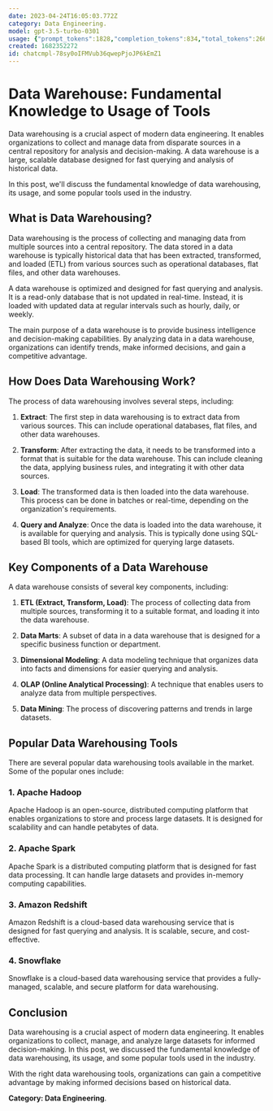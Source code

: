 ```yaml
---
date: 2023-04-24T16:05:03.772Z
category: Data Engineering.
model: gpt-3.5-turbo-0301
usage: {"prompt_tokens":1828,"completion_tokens":834,"total_tokens":2662}
created: 1682352272
id: chatcmpl-78sy0oIFMVub36qwepPjoJP6kEmZ1
---
```


# Data Warehouse: Fundamental Knowledge to Usage of Tools

Data warehousing is a crucial aspect of modern data engineering. It enables organizations to collect and manage data from disparate sources in a central repository for analysis and decision-making. A data warehouse is a large, scalable database designed for fast querying and analysis of historical data.

In this post, we'll discuss the fundamental knowledge of data warehousing, its usage, and some popular tools used in the industry.

## What is Data Warehousing?

Data warehousing is the process of collecting and managing data from multiple sources into a central repository. The data stored in a data warehouse is typically historical data that has been extracted, transformed, and loaded (ETL) from various sources such as operational databases, flat files, and other data warehouses.

A data warehouse is optimized and designed for fast querying and analysis. It is a read-only database that is not updated in real-time. Instead, it is loaded with updated data at regular intervals such as hourly, daily, or weekly. 

The main purpose of a data warehouse is to provide business intelligence and decision-making capabilities. By analyzing data in a data warehouse, organizations can identify trends, make informed decisions, and gain a competitive advantage.

## How Does Data Warehousing Work?

The process of data warehousing involves several steps, including:

1. **Extract**: The first step in data warehousing is to extract data from various sources. This can include operational databases, flat files, and other data warehouses. 

2. **Transform**: After extracting the data, it needs to be transformed into a format that is suitable for the data warehouse. This can include cleaning the data, applying business rules, and integrating it with other data sources.

3. **Load**: The transformed data is then loaded into the data warehouse. This process can be done in batches or real-time, depending on the organization's requirements.

4. **Query and Analyze**: Once the data is loaded into the data warehouse, it is available for querying and analysis. This is typically done using SQL-based BI tools, which are optimized for querying large datasets.

## Key Components of a Data Warehouse

A data warehouse consists of several key components, including:

1. **ETL (Extract, Transform, Load)**: The process of collecting data from multiple sources, transforming it to a suitable format, and loading it into the data warehouse.

2. **Data Marts**: A subset of data in a data warehouse that is designed for a specific business function or department.

3. **Dimensional Modeling**: A data modeling technique that organizes data into facts and dimensions for easier querying and analysis.

4. **OLAP (Online Analytical Processing)**: A technique that enables users to analyze data from multiple perspectives.

5. **Data Mining**: The process of discovering patterns and trends in large datasets.

## Popular Data Warehousing Tools

There are several popular data warehousing tools available in the market. Some of the popular ones include:

### 1. Apache Hadoop

Apache Hadoop is an open-source, distributed computing platform that enables organizations to store and process large datasets. It is designed for scalability and can handle petabytes of data.

### 2. Apache Spark

Apache Spark is a distributed computing platform that is designed for fast data processing. It can handle large datasets and provides in-memory computing capabilities.

### 3. Amazon Redshift

Amazon Redshift is a cloud-based data warehousing service that is designed for fast querying and analysis. It is scalable, secure, and cost-effective.

### 4. Snowflake

Snowflake is a cloud-based data warehousing service that provides a fully-managed, scalable, and secure platform for data warehousing.

## Conclusion

Data warehousing is a crucial aspect of modern data engineering. It enables organizations to collect, manage, and analyze large datasets for informed decision-making. In this post, we discussed the fundamental knowledge of data warehousing, its usage, and some popular tools used in the industry.

With the right data warehousing tools, organizations can gain a competitive advantage by making informed decisions based on historical data. 

**Category: Data Engineering**.
